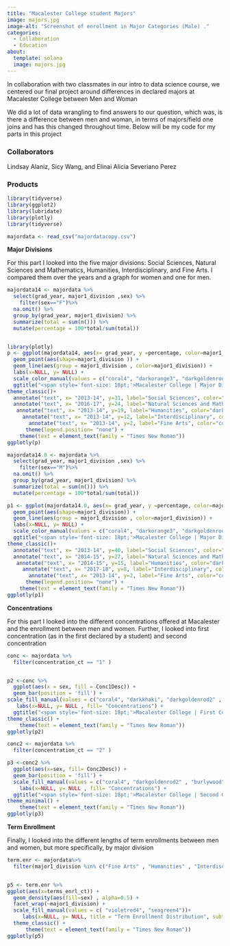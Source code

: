 ```yaml
---
title: "Macalester College student Majors"
image: majors.jpg
image-alt: "Screenshot of enrollment in Major Categories (Male) ."
categories:
  - Collaboration
  - Education
about: 
  template: solana
  image: majors.jpg
---
```

In collaboration with two classmates in our intro to data science course, we centered our final project around differences in declared majors at Macalester College between Men and Woman

We did a lot of data wrangling to find answers to our question, which was, is there a difference between men and woman, in terms of majors/field one joins and has this changed throughout time. Below will be my code for my parts in this project 

### Collaborators
Lindsay Alaniz, Sicy Wang, and Elinai Alicia Severiano Perez

### Products



```r
library(tidyverse)
library(ggplot2)
library(lubridate)
library(plotly)
library(tidyverse)

majordata <- read_csv("majordatacopy.csv")
```


**Major Divisions**

For this part I looked into the five major divisions: Social Sciences, Natural Sciences and Mathematics, Humanities, Interdisciplinary, and Fine Arts. I compared them over the years and a graph for women and one for men. 

```r

majordata14 <- majordata %>%
  select(grad_year, major1_division ,sex) %>%
    filter(sex=="F")%>%
  na.omit() %>%
  group_by(grad_year, major1_division) %>%
  summarize(total = sum(n())) %>%
  mutate(percentage = 100*total/sum(total)) 


library(plotly)
p <- ggplot(majordata14, aes(x= grad_year, y =percentage, color=major1_division)) +
  geom_point(aes(shape=major1_division )) +
  geom_line(aes(group = major1_division , color=major1_division)) +
  labs(x=NULL, y= NULL) +  
  scale_color_manual(values = c("coral4", "darkorange3", "darkgoldenrod2" , "darkcyan", "darkolivegreen"))+
  ggtitle("<span style='font-size: 18pt;'>Macalester College | Major Divisions\n<span style='font-size: 12pt;'>Percentage of Females per Major Division & Year") +
theme_classic()+
  annotate("text", x= "2013-14", y=31, label="Social Sciences", color="darkolivegreen") +
  annotate("text", x= "2016-17", y=24, label="Natural Sciences and Mathematics", color="darkcyan") +
   annotate("text", x= "2013-14", y=19, label="Humanities", color="darkorange3") +
     annotate("text", x= "2013-14", y=12, label="Interdisciplinary", color="darkgoldenrod2") +
       annotate("text", x= "2013-14", y=2, label="Fine Arts", color="coral4") +
      theme(legend.position= "none") +
    theme(text = element_text(family = "Times New Roman")) 
ggplotly(p)
```


```r
majordata14.0 <- majordata %>%
  select(grad_year, major1_division ,sex) %>%
    filter(sex=="M")%>%
  na.omit() %>%
  group_by(grad_year, major1_division) %>%
  summarize(total = sum(n())) %>%
  mutate(percentage = 100*total/sum(total)) 

p1 <- ggplot(majordata14.0, aes(x= grad_year, y =percentage, color=major1_division )) +
  geom_point(aes(shape=major1_division)) +
  geom_line(aes(group = major1_division , color=major1_division)) +
  labs(x=NULL, y= NULL) +
  scale_color_manual(values = c("coral4", "darkorange3", "darkgoldenrod2" , "darkcyan", "darkolivegreen"))+
  ggtitle("<span style='font-size: 18pt;'>Macalester College | Major Divisions \n<span style='font-size: 12pt;'>Percentage of Males per Major Division & Year") +
theme_classic()+  
  annotate("text", x= "2013-14", y=40, label="Social Sciences", color="darkolivegreen") +
  annotate("text", x= "2014-15", y=27, label="Natural Sciences and Mathematics", color="darkcyan") +
   annotate("text", x= "2014-15", y=15, label="Humanities", color="darkorange3") +
     annotate("text", x= "2017-18", y=8, label="Interdisciplinary", color="darkgoldenrod2") +
       annotate("text", x= "2013-14", y=2, label="Fine Arts", color="coral4") +
      theme(legend.position= "none") +
    theme(text = element_text(family = "Times New Roman")) 
ggplotly(p1)
```

**Concentrations**

For this part I looked into the different concentrations offered at Macalester and the enrollment between men and women. Further, I looked into first concentration (as in the first declared by a student) and second concentration 
```r
conc <- majordata %>%
  filter(concentration_ct == "1" ) 


p2 <-conc %>%
  ggplot(aes(x = sex, fill = Conc1Desc)) +
  geom_bar(position = 'fill') +
scale_fill_manual(values = c("coral4", "darkkhaki", "darkgoldenrod2" , "burlywood", "darkolivegreen", "darkslategrey", "darkcyan" , "cornflowerblue" , "antiquewhite4" , "darkorange3" , "darkorchid" , "darkseagreen" , "deeppink4")) +
   labs(x=NULL, y= NULL , fill= "Concentrations") +  
  ggtitle("<span style='font-size: 18pt;'>Macalester College | First Concentration \n<span style='font-size: 12pt;'> Percentage of Female & Male in their first concentrations ") +
theme_classic() +
    theme(text = element_text(family = "Times New Roman")) 
ggplotly(p2)
```

```r
conc2 <- majordata %>%
  filter(concentration_ct == "2" ) 

p3 <-conc2 %>%
  ggplot(aes(x=sex, fill= Conc2Desc)) +
  geom_bar(position = 'fill') +
  scale_fill_manual(values = c("coral4", "darkgoldenrod2" , "burlywood", "darkolivegreen", "darkslategrey", "darkcyan" ,  "darkorange3")) +
    labs(x=NULL, y= NULL , fill= "Concentrations") +  
  ggtitle("<span style='font-size: 18pt;'>Macalester College | Second Concentration \n<span style='font-size: 12pt;'> Percentage of Female & Male in their second concentrations ") +
theme_minimal() +
    theme(text = element_text(family = "Times New Roman")) 
ggplotly(p3)
```
**Term Enrollment**

Finally, I looked into the different lengths of term enrollments between men and women, but more specifically, by major division

```r
term.enr <- majordata%>%
  filter(major1_division %in% c("Fine Arts" , "Humanities" , "Interdisciplinary" , "Natural Sciences and Mathematics" , "Social Sciences"))


p5 <- term.enr %>%
ggplot(aes(x=terms_enrl_ct)) +
  geom_density(aes(fill=sex) , alpha=0.5) +
  facet_wrap(~major1_division) +
  scale_fill_manual(values = c( "violetred4", "seagreen4"))+
     labs(x=NULL, y= NULL, title = "Term Enrollment Distribution", subtitle = "Term Enrollment per major division and gender") +  
  theme_classic() +
      theme(text = element_text(family = "Times New Roman")) 
ggplotly(p5)
```

